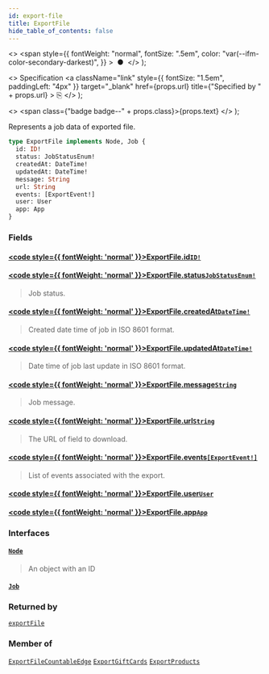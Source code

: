 ```yaml
---
id: export-file
title: ExportFile
hide_table_of_contents: false
---
```


  <>
    <span
      style={{
        fontWeight: "normal",
        fontSize: ".5em",
        color: "var(--ifm-color-secondary-darkest)",
      }}
    >
      &nbsp;●&nbsp;
    </span>
  </>
);

  <>
    Specification
    <a
      className="link"
      style={{ fontSize: "1.5em", paddingLeft: "4px" }}
      target="\_blank"
      href={props.url}
      title={"Specified by " + props.url}
    >
      ⎘
    </a>
  </>
);

  <>
    <span class={"badge badge--" + props.class}>{props.text}</span>
  </>
);

Represents a job data of exported file.

```graphql
type ExportFile implements Node, Job {
  id: ID!
  status: JobStatusEnum!
  createdAt: DateTime!
  updatedAt: DateTime!
  message: String
  url: String
  events: [ExportEvent!]
  user: User
  app: App
}
```

### Fields

#### [<code style={{ fontWeight: 'normal' }}>ExportFile.<b>id</b></code>](#)<Bullet />[`ID!`](../../api-reference/scalars/id) <Badge class="secondary" text="non-null"/> <Badge class="secondary" text="scalar"/>

>

#### [<code style={{ fontWeight: 'normal' }}>ExportFile.<b>status</b></code>](#)<Bullet />[`JobStatusEnum!`](../../api-reference/enums/job-status-enum) <Badge class="secondary" text="non-null"/> <Badge class="secondary" text="enum"/>

> Job status.

#### [<code style={{ fontWeight: 'normal' }}>ExportFile.<b>createdAt</b></code>](#)<Bullet />[`DateTime!`](../../api-reference/scalars/date-time) <Badge class="secondary" text="non-null"/> <Badge class="secondary" text="scalar"/>

> Created date time of job in ISO 8601 format.

#### [<code style={{ fontWeight: 'normal' }}>ExportFile.<b>updatedAt</b></code>](#)<Bullet />[`DateTime!`](../../api-reference/scalars/date-time) <Badge class="secondary" text="non-null"/> <Badge class="secondary" text="scalar"/>

> Date time of job last update in ISO 8601 format.

#### [<code style={{ fontWeight: 'normal' }}>ExportFile.<b>message</b></code>](#)<Bullet />[`String`](../../api-reference/scalars/string) <Badge class="secondary" text="scalar"/>

> Job message.

#### [<code style={{ fontWeight: 'normal' }}>ExportFile.<b>url</b></code>](#)<Bullet />[`String`](../../api-reference/scalars/string) <Badge class="secondary" text="scalar"/>

> The URL of field to download.

#### [<code style={{ fontWeight: 'normal' }}>ExportFile.<b>events</b></code>](#)<Bullet />[`[ExportEvent!]`](../../api-reference/objects/export-event) <Badge class="secondary" text="list"/> <Badge class="secondary" text="object"/>

> List of events associated with the export.

#### [<code style={{ fontWeight: 'normal' }}>ExportFile.<b>user</b></code>](#)<Bullet />[`User`](../../api-reference/objects/user) <Badge class="secondary" text="object"/>

>

#### [<code style={{ fontWeight: 'normal' }}>ExportFile.<b>app</b></code>](#)<Bullet />[`App`](../../api-reference/objects/app) <Badge class="secondary" text="object"/>

>

### Interfaces

#### [`Node`](../../api-reference/interfaces/node) <Badge class="secondary" text="interface"/>

> An object with an ID

#### [`Job`](../../api-reference/interfaces/job) <Badge class="secondary" text="interface"/>

>

### Returned by

[`exportFile`](../../api-reference/queries/export-file) <Badge class="secondary" text="query"/>

### Member of

[`ExportFileCountableEdge`](../../api-reference/objects/export-file-countable-edge) <Badge class="secondary" text="object"/><Bullet />[`ExportGiftCards`](../../api-reference/objects/export-gift-cards) <Badge class="secondary" text="object"/><Bullet />[`ExportProducts`](../../api-reference/objects/export-products) <Badge class="secondary" text="object"/>
